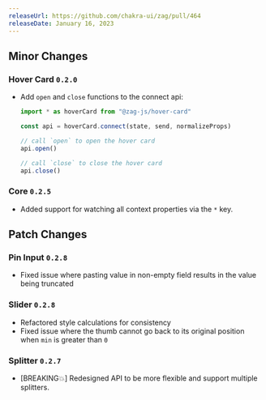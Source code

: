 ```yaml
---
releaseUrl: https://github.com/chakra-ui/zag/pull/464
releaseDate: January 16, 2023
---
```


## Minor Changes

### Hover Card `0.2.0`

- Add `open` and `close` functions to the connect api:

  ```ts
  import * as hoverCard from "@zag-js/hover-card"

  const api = hoverCard.connect(state, send, normalizeProps)

  // call `open` to open the hover card
  api.open()

  // call `close` to close the hover card
  api.close()
  ```

### Core `0.2.5`

- Added support for watching all context properties via the `*` key.

## Patch Changes

### Pin Input `0.2.8`

- Fixed issue where pasting value in non-empty field results in the value being truncated

### Slider `0.2.8`

- Refactored style calculations for consistency
- Fixed issue where the thumb cannot go back to its original position when `min` is greater than `0`

### Splitter `0.2.7`

- [BREAKING💥] Redesigned API to be more flexible and support multiple splitters.
